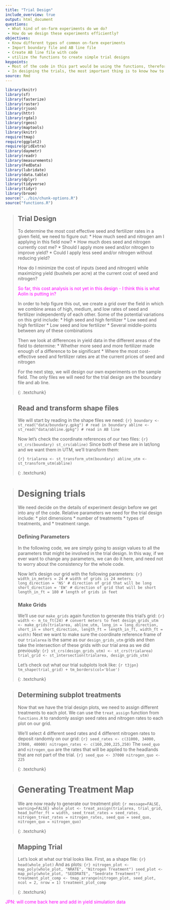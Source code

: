 ```yaml
---
title: "Trial Design"
include_overview: true
output: html_document
questions:
 - What kind of on-farm experiments do we do?
 - How do we design these experiments efficiently?
objectives:
 - Know different types of common on-farm experiments
 - Import boundary file and AB line file
 - Create AB line file with code
 - utilize the functions to create simple trial designs
keypoints:
 - Most of the code in this part would be using the functions, therefore understanding what different functions can be quite important
 - In designing the trials, the most important thing is to know how to design the experimental rates,and the tech part can be done by someone else
source: Rmd
---
```




```r
library(knitr)
library(sf)
library(fasterize)
library(raster)
library(rjson)
library(httr)
library(rgdal)
library(rgeos)
library(maptools)
library(knitr)
require(tmap)
require(ggplot2)
require(gridExtra)
library(daymetr)
library(readr)
library(measurements)
library(FedData)
library(lubridate)
library(data.table)
library(dplyr)
library(tidyverse)
library(tidyr)
library(broom)
source("../bin/chunk-options.R")
source("functions.R")
```

> ## Trial Design
> To determine the most cost effective seed and fertilizer rates in a given field, we need to figure out:
>  * How much seed and nitrogen am I applying in this field now?
>  * How much does seed and nitrogen currently cost me?
>  * Should I apply more seed and/or nitrogen to improve yield?
>  * Could I apply less seed and/or nitrogen without reducing yield?
>
> How do I minimize the cost of inputs (seed and nitrogen) while maximizing yield (bushels per acre) at the current cost of seed and nitrogen?
>
> <font color="magenta">So far, this cost analysis is not yet in this design - I think this is what Aolin is putting in?</font>
>
> In order to help figure this out, we create a grid over the field in which we combine areas of high, medium, and low rates of seed and fertilizer independently of each other. Some of the potential variations on this grid include:
>  * High seed and high fertilizer
>  * Low seed and high fertilizer
>  * Low seed and low fertilizer
>  * Several middle-points between any of these combinations
>
> Then we look at differences in yield data in the different areas of the field to determine:
>  * Whether more seed and more fertilizer made enough of a difference to be significant
>  * Where the most cost-effective seed and fertilizer rates are at the current prices of seed and nitrogen
>
> For the next step, we will design our own experiments on the sample field. The only files we will need for the trial design are the boundary file and ab line.
> 
{: .textchunk}

> ## Read and transform shape files
> 
> We will start by reading in the shape files we need:
> ```{r}
> boundary <- st_read("data/boundary.gpkg") # read in boundary
> abline <- st_read("data/abline.gpkg") # read in AB line
> ```
> 
> Now let's check the coordinate references of our two files:
> ```{r}
> st_crs(boundary)
> st_crs(abline)
> ```
> Since both of these are in lat/long and we want them in UTM, we'll transform them:
> 
> ```{r}
> trialarea <- st_transform_utm(boundary)
> abline_utm <- st_transform_utm(abline)
> ```
> 
{: .textchunk}

> # Designing trials 
> 
> We need decide on the details of experiment design before we get into any of the code.  Relative parameters we need for the trial design include:
>  * plot dimensions
>  * number of treatments
>  * types of treatments, and
>  * treatment range.
> 
> ### Defining Parameters
> In the following code, we are simply going to assign values to all the parameters that might be involved in the trial design. In this way, if we ever want to change any parameters, we can do it here, and need not to worry about the consistency for the whole code.
> 
> Now let's design our grid with the following parameters:
> ```{r}
> width_in_meters = 24 # width of grids is 24 meters
> long_direction = 'NS' # direction of grid that will be long
> short_direction = 'EW' # direction of grid that will be short
> length_in_ft = 180 # length of grids in feet
> ```
> 
> ### Make Grids
> We'll use our `make_grids` again function to generate this trial's grid:
> ```{r}
> width <- m_to_ft(24) # convert meters to feet
design_grids_utm <- make_grids(trialarea, abline_utm,
             long_in = long_direction,
			       short_in = short_direction,
			       length_ft = length_in_ft,
			       width_ft = width)
> ```
> Next we want to make sure the coordinate reference frame of our `trialarea` is the same as our `design_grids_utm` grids and then take the intersection of these grids with our trial area as we did previously:
> ```{r}
> st_crs(design_grids_utm) <- st_crs(trialarea)
> trial_grid <- st_intersection(trialarea, design_grids_utm)
> ```
> 
> Let's check out what our trial subplots look like:
> ```{r t3jpn}
> tm_shape(trial_grid) + tm_borders(col='blue')
> ```
> 
{: .textchunk}

> ## Determining subplot treatments
> 
> Now that we have the trial design plots, we need to assign different treatments to each plot.  We can use the `treat_assign` function from `functions.R` to randomly assign seed rates and nitrogen rates to each plot on our grid.
> 
> We'll select 4 different seed rates and 4 different nitrogen rates to deposit randomly on our grid:
> ```{r}
> seed_rates <- c(31000, 34000, 37000, 40000)
> nitrogen_rates <- c(160,200,225,250)
> ```
> The `seed_quo` and `nitrogen_quo` are the rates that will be applied to the headlands that are not part of the trial.
> ```{r}
> seed_quo <- 37000
> nitrogen_quo <- 225
> ```
> 
{: .textchunk}

> # Generating Treatment Map
> We are now ready to generate our treatment plot:
> ```{r message=FALSE, warning=FALSE}
> whole_plot <- treat_assign(trialarea, trial_grid, head_buffer_ft = width,
                           seed_treat_rates = seed_rates,
			   nitrogen_treat_rates = nitrogen_rates,
			   seed_quo = seed_quo,
			   nitrogen_quo = nitrogen_quo)
```
> 
{: .textchunk}

> ## Mapping Trial
> Let's look at what our trial looks like.  First, as a shape file:
> ```{r}
> head(whole_plot)
> ```
> And as plots:
> ```{r}
> nitrogen_plot <- map_poly(whole_plot, "NRATE", "Nitrogen Treatment")
> seed_plot <- map_poly(whole_plot, "SEEDRATE", "Seedrate Treatment")
> treatment_plot_comp <- tmap_arrange(nitrogen_plot, seed_plot, ncol = 2, nrow = 1)
> treatment_plot_comp
> ```
> 
{: .textchunk}

<!-- Test
Brittani testing whether I'm the problem with the rendering
-->

<font color="magenta">JPN: will come back here and add in yield simulation data</font>
